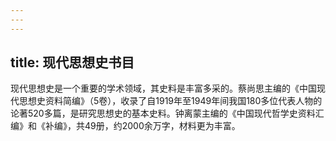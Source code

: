 ```yaml
---
---
---
```

title: 现代思想史书目
---



现代思想史是一个重要的学术领域，其史料是丰富多采的。蔡尚思主编的《中国现代思想史资料简编》（5卷），收录了自1919年至1949年间我国180多位代表人物的论著520多篇，是研究思想史的基本史料。钟离蒙主编的《中国现代哲学史资料汇编》和《补编》，共49册，约2000余万字，材料更为丰富。